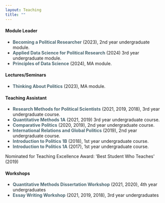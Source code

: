 ```yaml
---
layout: Teaching
title: ""
---
```


```{=html}
<div>
      <h4>Module Leader</h4>
      <p>
      <ul>
    <li> <span style="color:#4A6670"><b>Becoming a Political Researcher</b></span> (2023), 2nd year undergraduate module.</li>
    <li> <span style="color:#4A6670"><b>Applied Data Science for Political Research</b></span> (2024) 3rd year undergraduate module.</li> 
    <li> <span style="color:#4A6670"><b>Principles of Data Science</b></span> (2024), MA module.</li>
      </ul>
      
           <h4>Lectures/Seminars</h4>
      <p>
      <ul>
    <li> <span style="color:#4A6670"><b>Thinking About Politics</b></span> (2023), MA module.</li>
      </ul>
       
      



      <h4>Teaching Assistant</h4>
      <p>
      <ul>
    <li> <span style="color:#4A6670"><b>Research Methods for Political Scientists</b></span> (2021, 2019, 2018), 3rd year undergraduate course.</li>
    <li> <span style="color:#4A6670"><b>Quantitative Methods 1A</b></span> (2021, 2019) 3rd year undergraduate course.</li> 
    <li> <span style="color:#4A6670"><b>Comparative Politics</b></span> (2020, 2019), 2nd year undergraduate course.</li>
    <li> <span style="color:#4A6670"><b>International Relations and Global Politics</b></span> (2019), 2nd year undergraduate course.</li>    
        <li> <span style="color:#4A6670"><b>Introduction to Politics 1B</b></span> (2018), 1st year undergraduate course.</li>
    <li> <span style="color:#4A6670"><b>Introduction to Politics 1A</b></span> (2017), 1st year undergraduate course.</li>
      </ul>

 <p>Nominated for Teaching Excellence Award: 'Best Student Who Teaches' (2019)</p>

 <h4>Workshops</h4>
    <p>
    <ul>
      <li> <span style="color:#4A6670"><b>Quantitative Methods Dissertation Workshop</b></span> (2021, 2020), 4th year undergraduates
      <li> <span style="color:#4A6670"><b>Essay Writing Workshop</b></span> (2021, 2019, 2018), 3rd year undergraduates
    </ul>   </p>

</div>
```

